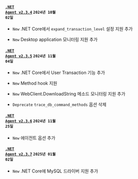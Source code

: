 #### <code class='changelog-service'><a href="https://docs.whatap.io/release-notes/dotnet/dotnet-2_3_4">.NET Agent v2.3.4</a></code> <code class='changelog-date'>2024년 10월 02일</code>

- <code class="New" type="1">New</code> .NET Core에서 <code>expand_transaction_level</code> 설정 지원 추가

- <code class="New" type="1">New</code> Desktop application 모니터링 지원 추가

#### <code class='changelog-service'><a href="https://docs.whatap.io/release-notes/dotnet/dotnet-2_3_5">.NET Agent v2.3.5</a></code> <code class='changelog-date'>2024년 11월 04일</code>

- <code class="New" type="1">New</code> .NET Core에서 User Transaction 기능 추가

- <code class="New" type="1">New</code> Method hook 지원

- <code class="New" type="1">New</code> WebClient.DownloadString 메소드 모니터링 지원 추가

- <code class="Deprecate" type="1">Deprecate</code> <code>trace_db_command_methods</code> 옵션 삭제

#### <code class='changelog-service'><a href="https://docs.whatap.io/release-notes/dotnet/dotnet-2_3_6">.NET Agent v2.3.6</a></code> <code class='changelog-date'>2024년 11월 25일</code>

- <code class="New" type="1">New</code> 에이전트 옵션 추가

#### <code class='changelog-service'><a href="https://docs.whatap.io/release-notes/dotnet/dotnet-2_3_7">.NET Agent v2.3.7</a></code> <code class='changelog-date'>2025년 01월 02일</code>

- <code class="New" type="1">New</code> .NET Core에 MySQL 드라이버 지원 추가
